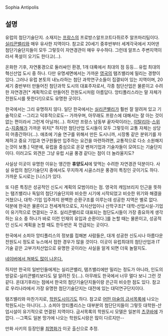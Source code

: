 Sophia Antipolis

== 설명 ==
유럽의 첨단기술단지. 소재지는 [[프랑스]]의 프로방스알프코트다쥐르주 알프마리팀이다. [[실리콘밸리]]와 매우 유사한 지역이다. 참고로 20세기 중후반부터 세계각국에서 지어댄 첨단기술단지들이 모두 그렇듯이 자연경관이 매우 우수하다. 그런데 알프스 주변지역이라서 폭설이 오기도 한다고(…).

온화한 기후, 자연풍경으로 둘러싸인 환경, 1개 대륙에서 최대의 점 등등... 유럽 최대의 혁신산업 도시 중 하나. 다만 유명세면에서는 가까운 [[영국]]의 탬즈밸리에 밀리는 경향이 있다. 그러나 유럽 본토의 내노라하는 첨단 과학연구소들이 집결되어 있는 지역이며, 20세기 중반부터 만들어진 첨단과학 도시의 대표주자로서, 각종 첨단산업은 물론이고 수려한 자연경관[* 계획적으로 만들어진 전원도시처럼 아름답다. 앙티폴리스라는 말 자체가 전원도시를 뜻한다!]으로도 유명한 곳이다.

한국에서는 그리 유명하지 않다. 일단 한국에서는 [[실리콘밸리]]가 훨씬 잘 알려져 있고 기술적으로 --그리고 덕후적으로도-- 가까우며, 아무래도 프랑스에 대해서는 잘 아는 것이 없는 편이라서 그런게 아닐까(…). 하지만 프랑스 남동부 끝자락이라는, [[이탈리아]]-[[스위스]]-[[지중해]]가 가까운 위치[* 하지만 첨단산업 도시들이 모두 그렇듯이 교통 자체는 상당히 어중간하다(…). 애초에 기술 연구를 위해서 만든 도시니까, 시장통 같은 분위기를 자제하고 중요 기업과 연구원들만 입주하는 요건을 마련하려면, 교통적으로 다소 소원해지는것이 보통.] 덕분에, 유럽을 중심으로 온갖 벤처기업과 기술자들이 모여드는 기술단지이다. 이러고도 외견은 그냥 유럽 시골 풍경 같다는 점이 더 놀라울지도?

사실상 이곳이 유명한 이유는 앵간한 '''휴양도시'''에 맞먹는 수려한 자연경관 덕분이다. 사실 유럽의 첨단기술단지 중에서도 무지하게 시골스러운 풍경이 특징인 곳이기도 하다. 가까운 도시로는 [니스]가 있다.

또 다른 특징은 성공적인 신도시 계획의 모범이라는 점. 영국의 캐임브리지 인근을 뜻하는 탬즈밸리나 독일의 첨단기술단지와 비슷한 시기에 시작되었고 비슷한 위기와 해결을 거쳤으나, 대학-기업 입주까지 완벽한 순환구조를 이루는데 성공한 지역은 별로 없다. 덕분에 한국은 물론이고 전세계적으로도, 지식산업이나 산학구조[* 대학-산업시설-기업이 유기적으로 연결되는 구조. 실리콘밸리로 대표되는 첨단도시들이 가장 중요하게 생각하는 요소 중 하나가 바로 이런 인재의 유입과 순환이다.]를 논할 때는 물론이고, 성공적인 신도시 계획을 논할 때도 한두번은 꼭 언급되는 곳이다. 

한국에서 소피아 앙티폴리스의 정보를 접해본 사람들은, 대개 성공한 신도시나 아름다운 전원도시 정도로 뉴스에서 접한 경우가 많을 것이다. 이곳이 유럽최대의 첨단산업과 IT기술 같은 고부가치산업으로 유명한 곳이라는 사실을 알게 되면 더욱 놀랄지도.

[http://search.naver.com/search.naver?where=nexearch&sm=ies_hty&ie=utf8&query=%EC%86%8C%ED%94%BC%EC%95%84%20%EC%95%99%ED%8B%B0%ED%8F%B4%EB%A6%AC%EC%8A%A4 네이버에서 쳐봐도 많이 나온다.]

하지만 한국의 일반인들에게는 실리콘밸리, 탬즈밸리에만 밀리는 정도가 아니라, 인도의 방갈로-실리콘밸리보다도 덜 알려진 듯(…). 아무래도 한국에서 너무 멀다 보니 그런 것 같다. 온대기후라는 점에서 한국의 첨단기술단지들이랑 은근히 비슷한 점도 있다. 참고로 우리나라에서 가장 유명한 첨단기술단지는 대전에 있는 대덕연구단지이다.

탬즈밸리와 마찬가지로, [[학원도시]]이기도 하다. 참고로 [[어떤 마술의 금서목록]]에 나오는 학원도시는 아니다(…). 소피아 앙티폴리스는 대부분의 첨단단지들이 그렇듯 대학원-산업시설이 유기적으로 연결된 지역이다. 금서목록의 학원도시 모델은 일본의 [[츠쿠바]]에 가깝다. --그쪽도 일본 망가에 나오는 학원도시랑은 많이 다르지만--

만화 사키의 등장인물 [[최명화]]가 이곳 출신으로 추정.

